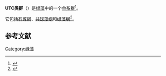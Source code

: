 '''UTC类群'''（{{lang-en|UTC clade}}）是[[绿藻|绿藻]]中的一个[[单系群|单系群]]<ref>{{cite web |url=http://www.jbc.org/content/284/23/15408.abstract |title=Multistep Processing of an Insertion Sequence in an Essential Subunit of the Chloroplast ClpP Complex |publisher=Jbc.org |date= |accessdate=2013-03-31 |archive-date=2011-09-17 |archive-url=https://web.archive.org/web/20110917082251/http://www.jbc.org/content/284/23/15408.abstract |dead-url=no }}</ref>。

它包括[[石蓴綱|石蓴綱]]、[[共球藻纲|共球藻纲]]和[[绿藻纲|绿藻纲]]<ref>{{cite journal|title=The complete chloroplast genome sequence of the chlorophycean green alga Scenedesmus obliquus reveals a compact gene organization and a biased distribution of genes on the two DNA strands|pages=37|issn=1471-2148|journal=BMC evolutionary biology|volume=6|date=2006-04-25|doi=10.1186/1471-2148-6-37|url=https://www.ncbi.nlm.nih.gov/pubmed/16638149|accessdate=2019-02-12|author=Jean-Charles de Cambiaire, Christian Otis, Claude Lemieux, Monique Turmel|pmid=16638149|pmc=PMC1513399|archive-date=2014-03-06|archive-url=https://web.archive.org/web/20140306044154/http://www.ncbi.nlm.nih.gov/pubmed/16638149|dead-url=no}}</ref>。

==参考文献==
{{Reflist}}

{{植物分类}}

{{algae-stub}}

[[Category:绿藻|Category:绿藻]]